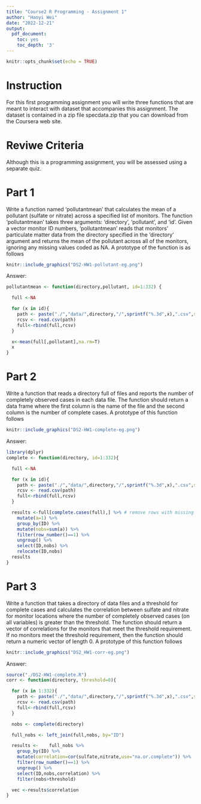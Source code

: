 ```yaml
---
title: "Course2 R Programming - Assignment 1"
author: "Haoyi Wei"
date: "2022-12-21"
output:
  pdf_document:
    toc: yes
    toc_depth: '3'
---
```


```r
knitr::opts_chunk$set(echo = TRUE)
```
\newpage

# Instruction

For this first programming assignment you will write three functions that are meant to interact with dataset that accompanies this assignment. The dataset is contained in a zip file specdata.zip that you can download from the Coursera web site. 

# Reviwe Criteria

Although this is a programming assignment, you will be assessed using a separate quiz.

# Part 1

Write a function named 'pollutantmean' that calculates the mean of a pollutant (sulfate or nitrate) across a specified list of monitors. The function 'pollutantmean' takes three arguments: 'directory', 'pollutant', and 'id'. Given a vector monitor ID numbers, 'pollutantmean' reads that monitors' particulate matter data from the directory specified in the 'directory' argument and returns the mean of the pollutant across all of the monitors, ignoring any missing values coded as NA. A prototype of the function is as follows

```r
knitr::include_graphics("DS2-HW1-pollutant-eg.png")
```

Answer:

```r
pollutantmean <- function(directory,pollutant, id=1:332) {

  full <-NA

  for (x in id){
    path <- paste("./","data/",directory,"/",sprintf("%.3d",x),".csv",sep="")
    rcsv <- read.csv(path)
    full<-rbind(full,rcsv)
  }

  x<-mean(full[,pollutant],na.rm=T)
  x
}
```

# Part 2

Write a function that reads a directory full of files and reports the number of completely observed cases in each data file. The function should return a data frame where the first column is the name of the file and the second column is the number of complete cases. A prototype of this function follows

```r
knitr::include_graphics("DS2-HW1-complete-eg.png")
```
Answer:
```r
library(dplyr)
complete <- function(directory, id=1:332){

  full <-NA

  for (x in id){
    path <- paste("./","data/",directory,"/",sprintf("%.3d",x),".csv",sep="")
    rcsv <- read.csv(path)
    full<-rbind(full,rcsv)
  }

  results <-full[complete.cases(full),] %>% # remove rows with missing values in any column of data frame.
    mutate(a=1) %>%
    group_by(ID) %>%
    mutate(nobs=sum(a)) %>%
    filter(row_number()==1) %>%
    ungroup() %>%
    select(ID,nobs) %>%
    relocate(ID,nobs)
  results
}

```

# Part 3

Write a function that takes a directory of data files and a threshold for complete cases and calculates the correlation between sulfate and nitrate for monitor locations where the number of completely observed cases (on all variables) is greater than the threshold. The function should return a vector of correlations for the monitors that meet the threshold requirement. If no monitors meet the threshold requirement, then the function should return a numeric vector of length 0. A prototype of this function follows

```r
knitr::include_graphics("DS2_HW1-corr-eg.png")
```
Answer:
```r
source("./DS2-HW1-complete.R")
corr <- function(directory, threshold=0){

  for (x in 1:332){
    path <- paste("./","data/",directory,"/",sprintf("%.3d",x),".csv",sep="")
    rcsv <- read.csv(path)
    full<-rbind(full,rcsv)
  }

  nobs <- complete(directory)

  full_nobs <- left_join(full,nobs, by="ID")

  results <-    full_nobs %>%
    group_by(ID) %>%
    mutate(correlation=cor(sulfate,nitrate,use="na.or.complete")) %>%
    filter(row_number()==1) %>%
    ungroup() %>%
    select(ID,nobs,correlation) %>%
    filter(nobs>threshold)

  vec <-results$correlation
}

```

